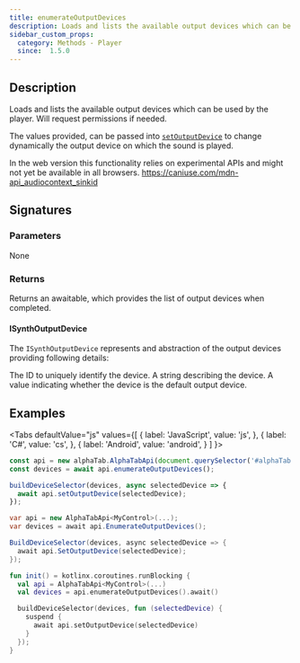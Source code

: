 ```yaml
---
title: enumerateOutputDevices
description: Loads and lists the available output devices which can be used by the player.
sidebar_custom_props:
  category: Methods - Player
  since:  1.5.0
---
```



<SinceBadge since="1.5.0" />


## Description
Loads and lists the available output devices which can be used by the player. Will request permissions if needed.

The values provided, can be passed into [`setOutputDevice`](./setoutputdevice) to change dynamically the output device on which 
the sound is played.

In the web version this functionality relies on experimental APIs and might not yet be available in all browsers. https://caniuse.com/mdn-api_audiocontext_sinkid

## Signatures

<TypeTable>
    <TypeRow type="js" name="async function enumerateOutputDevices()" />
    <TypeRow type="net" name="Task<IList<ISynthOutputDevice>> EnumerateOutputDevices()" />
    <TypeRow type="android" name="fun enumerateOutputDevices(): Deferred<IList<ISynthOutputDevice>>" />
</TypeTable>

### Parameters
None

### Returns
Returns an awaitable, which provides the list of output devices when completed.

#### ISynthOutputDevice

The `ISynthOutputDevice` represents and abstraction of the output devices providing following details:

<ParameterTable>
    <ParameterRow platform="all" name="deviceId" type="string">
        The ID to uniquely identify the device.
    </ParameterRow>
    <ParameterRow platform="all" name="label" type="string">
        A string describing the device.
    </ParameterRow>
    <ParameterRow platform="all" name="isDefault" type="boolean">
        A value indicating whether the device is the default output device.
    </ParameterRow>
</ParameterTable>

## Examples

<Tabs
  defaultValue="js"
  values={[
    { label: 'JavaScript', value: 'js', },
    { label: 'C#', value: 'cs', },
    { label: 'Android', value: 'android', }
  ]
}>
<TabItem value="js">

```js
const api = new alphaTab.AlphaTabApi(document.querySelector('#alphaTab'));
const devices = await api.enumerateOutputDevices();

buildDeviceSelector(devices, async selectedDevice => {
  await api.setOutputDevice(selectedDevice);
});
```

</TabItem>
<TabItem value="cs">

```csharp
var api = new AlphaTabApi<MyControl>(...);
var devices = await api.EnumerateOutputDevices();

BuildDeviceSelector(devices, async selectedDevice => {
  await api.SetOutputDevice(selectedDevice);
});
```

</TabItem>
<TabItem value="android">

```kotlin
fun init() = kotlinx.coroutines.runBlocking {
  val api = AlphaTabApi<MyControl>(...)
  val devices = api.enumerateOutputDevices().await()

  buildDeviceSelector(devices, fun (selectedDevice) {
    suspend {
      await api.setOutputDevice(selectedDevice)
    }
  });
}

```

</TabItem>
</Tabs>